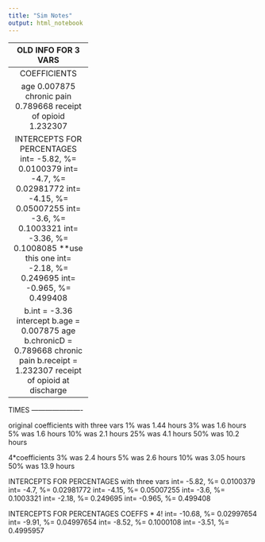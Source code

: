 ```yaml
---
title: "Sim Notes"
output: html_notebook
---
```


 ----------------------
  OLD INFO FOR 3 VARS
 ----------------------
  COEFFICIENTS

  age 0.007875
  chronic pain 0.789668
  receipt of opioid 1.232307

  INTERCEPTS FOR PERCENTAGES
  int= -5.82, %= 0.0100379
  int= -4.7, %= 0.02981772
  int= -4.15, %= 0.05007255
  int= -3.6, %= 0.1003321 
  int= -3.36, %= 0.1008085 **use this one
  int= -2.18, %= 0.249695
  int= -0.965, %= 0.499408

 b.int = -3.36     intercept
 b.age =  0.007875    age
 b.chronicD = 0.789668    chronic pain
 b.receipt = 1.232307    receipt of opioid at discharge

 ----------------------
 TIMES 
 ----------------------
 
original coefficients with three vars
 1% was 1.44 hours
 3% was 1.6 hours
 5% was 1.6 hours
 10% was 2.1 hours
 25% was 4.1 hours
 50% was 10.2 hours

4*coefficients
  3% was 2.4 hours
  5% was 2.6 hours
  10% was 3.05 hours
  50% was 13.9 hours


INTERCEPTS FOR PERCENTAGES with three vars
  int= -5.82, %= 0.0100379
  int= -4.7, %= 0.02981772
  int= -4.15, %= 0.05007255
  int= -3.6, %= 0.1003321
  int= -2.18, %= 0.249695
  int= -0.965, %= 0.499408

INTERCEPTS FOR PERCENTAGES COEFFS * 4!
  int= -10.68, %= 0.02997654
  int= -9.91, %= 0.04997654
  int= -8.52, %= 0.1000108
  int= -3.51, %=  0.4995957
